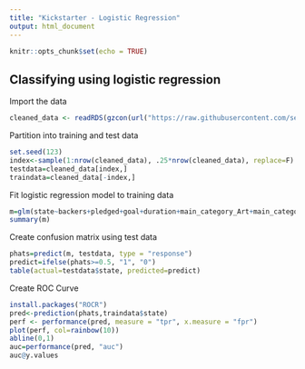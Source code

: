 ---
title: "Kickstarter - Logistic Regression"
output: html_document
---

```{r setup, include=FALSE}
knitr::opts_chunk$set(echo = TRUE)
```

## Classifying using logistic regression

Import the data
```{r}
cleaned_data <- readRDS(gzcon(url("https://raw.githubusercontent.com/segevm/Classifying-US-Kickstarter-Projects/master/datasets/cleaned_data.rds")))

```
Partition into training and test data
```{r}
set.seed(123)
index<-sample(1:nrow(cleaned_data), .25*nrow(cleaned_data), replace=F)
testdata=cleaned_data[index,]
traindata=cleaned_data[-index,]
```
Fit logistic regression model to training data
```{r}
m=glm(state~backers+pledged+goal+duration+main_category_Art+main_category_Comics+main_category_Crafts+main_category_Dance+main_category_Design+main_category_Fashion+main_category_Food+main_category_Games+main_category_Journalism+main_category_Music+main_category_Photography+main_category_Publishing+main_category_Technology+main_category_Theater, data=traindata, family = binomial())
summary(m)
```
Create confusion matrix using test data
```{r}
phats=predict(m, testdata, type = "response")
predict=ifelse(phats>=0.5, "1", "0")
table(actual=testdata$state, predicted=predict)
```
Create ROC Curve
```{r}
install.packages("ROCR")
pred<-prediction(phats,traindata$state)
perf <- performance(pred, measure = "tpr", x.measure = "fpr")
plot(perf, col=rainbow(10))
abline(0,1)
auc=performance(pred, "auc")
auc@y.values
```

